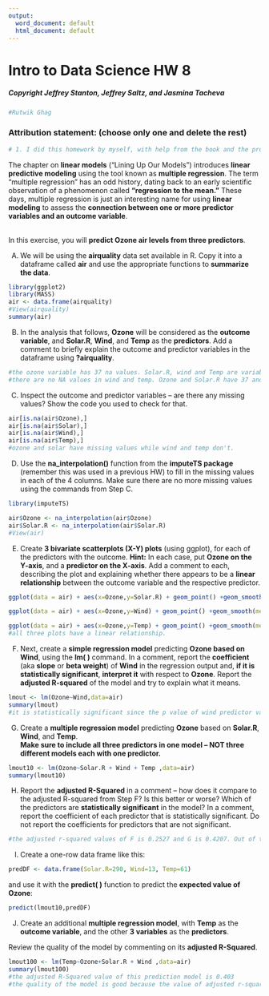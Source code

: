 ```yaml
---
output:
  word_document: default
  html_document: default
---
```

# Intro to Data Science HW 8
##### Copyright Jeffrey Stanton, Jeffrey Saltz, and Jasmina Tacheva


```r
#Rutwik Ghag
```

### Attribution statement: (choose only one and delete the rest)


```r
# 1. I did this homework by myself, with help from the book and the professor.
```

The chapter on **linear models** (“Lining Up Our Models”) introduces **linear predictive modeling** using the tool known as **multiple regression**. The term “multiple regression” has an odd history, dating back to an early scientific observation of a phenomenon called **“regression to the mean.”** These days, multiple regression is just an interesting name for using **linear modeling** to assess the **connection between one or more predictor variables and an outcome variable**. 


<br>In this exercise, you will **predict Ozone air levels from three predictors**.

A.	We will be using the **airquality** data set available in R. Copy it into a dataframe called **air** and use the appropriate functions to **summarize the data**. 


```r
library(ggplot2)
library(MASS)
air <- data.frame(airquality)
#View(airquality)
summary(air)

```

B.	In the analysis that follows, **Ozone** will be considered as the **outcome variable**, and **Solar.R**, **Wind**, and **Temp** as the **predictors**. Add a comment to briefly explain the outcome and predictor variables in the dataframe using **?airquality**.


```r
#the ozone variable has 37 na values. Solar.R, wind and Temp are variables that are explaining current weather condition that lead to the ozone value
#there are no NA values in wind and temp. Ozone and Solar.R have 37 and 7 NA values respectively.

```

C.	Inspect the outcome and predictor variables – are there any missing values? Show the code you used to check for that.


```r
air[is.na(air$Ozone),]
air[is.na(air$Solar),]
air[is.na(air$Wind),]
air[is.na(air$Temp),]
#ozone and solar have missing values while wind and temp don't.
```

D.	Use the **na_interpolation()** function from the **imputeTS package** (remember this was used in a previous HW) to fill in the missing values in each of the 4 columns. Make sure there are no more missing values using the commands from Step C.


```r
library(imputeTS)

air$Ozone <- na_interpolation(air$Ozone)
air$Solar.R <- na_interpolation(air$Solar.R)
#View(air)

```

E.	Create **3 bivariate scatterplots (X-Y) plots** (using ggplot), for each of the predictors with the outcome. **Hint:** In each case, put **Ozone on the Y-axis**, and a **predictor on the X-axis**. Add a comment to each, describing the plot and explaining whether there appears to be a **linear relationship** between the outcome variable and the respective predictor.


```r
ggplot(data = air) + aes(x=Ozone,y=Solar.R) + geom_point() +geom_smooth(method = "lm", se = FALSE)

ggplot(data = air) + aes(x=Ozone,y=Wind) + geom_point() +geom_smooth(method = "lm", se = FALSE)

ggplot(data = air) + aes(x=Ozone,y=Temp) + geom_point() +geom_smooth(method = "lm", se = FALSE)
#all three plots have a linear relationship.

```

F.	Next, create a **simple regression model** predicting **Ozone based on Wind**, using the **lm( )** command. In a comment, report the **coefficient** (aka **slope** or **beta weight**) of **Wind** in the regression output and, **if it is statistically significant**, **interpret it** with respect to **Ozone**. Report the **adjusted R-squared** of the model and try to explain what it means. 


```r
lmout <- lm(Ozone~Wind,data=air)
summary(lmout)
#it is statistically significant since the p value of wind predictor variable is negative i.e. it is less that 0.05 and furthermore there are threee star. Hence Wind is a good prediction variable for variable Ozone.
```

G.	Create a **multiple regression model** predicting **Ozone** based on **Solar.R**, **Wind**, and **Temp**.<br> **Make sure to include all three predictors in one model – NOT three different models each with one predictor.**


```r
lmout10 <- lm(Ozone~Solar.R + Wind + Temp ,data=air)
summary(lmout10)
```

H.	Report the **adjusted R-Squared** in a comment – how does it compare to the adjusted R-squared from Step F? Is this better or worse? Which of the predictors are **statistically significant** in the model? In a comment, report the coefficient of each predictor that is statistically significant. Do not report the coefficients for predictors that are not significant.


```r
#the adjusted r-squared values of F is 0.2527 and G is 0.4207. Out of the two, G is a better prediction model because here the three variables are used to create a single prediction model instead of creating separate models and combining them.
```

I.	Create a one-row data frame like this: 


```r
predDF <- data.frame(Solar.R=290, Wind=13, Temp=61)
```

 and use it with the **predict( )** function to predict the **expected value of Ozone**:


```r
predict(lmout10,predDF)
```

J.	Create an additional **multiple regression model**, with **Temp** as the **outcome variable**, and the other **3 variables** as the **predictors**. 

Review the quality of the model by commenting on its **adjusted R-Squared**.  


```r
lmout100 <- lm(Temp~Ozone+Solar.R + Wind ,data=air)
summary(lmout100)
#the adjusted R-Squared value of this prediction model is 0.403
#the quality of the model is good because the value of adjusted r-squared is high.
```
